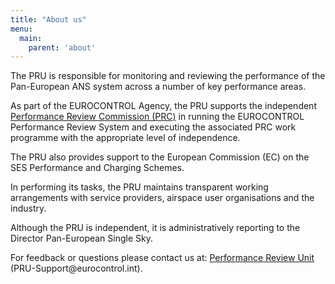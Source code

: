 ```yaml
---
title: "About us"
menu:
  main:
    parent: 'about'
---
```


The PRU is responsible for monitoring and reviewing the performance of the Pan-European ANS system
across a number of key performance areas.

As part of the EUROCONTROL Agency, the PRU supports the independent
[Performance Review Commission (PRC)](http://www.eurocontrol.int/ansperformance/)
in running the EUROCONTROL Performance Review System and executing the associated PRC
work programme with the appropriate level of independence.

The PRU also provides support to the European Commission (EC) on the SES Performance
and Charging Schemes.

In performing its tasks, the PRU maintains transparent working arrangements with service providers,
airspace user organisations and the industry.

Although the PRU is independent, it is administratively reporting to the Director Pan-European
Single Sky.

For feedback or questions please contact us at:
[Performance Review Unit](mailto:PRU-Support@eurocontrol.int)
(PRU-Support@eurocontrol.int).